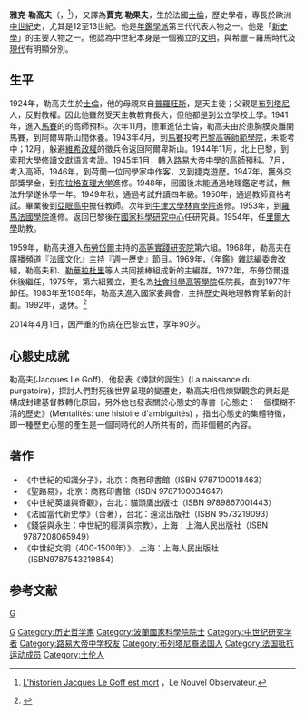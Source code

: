 '''雅克·勒高夫'''（{{lang-fr|Jacques Le Goff}}，{{bd|1924年|1月1日|2014年|4月1日|catIdx=Le Goff}}<ref name="L'historien Jacques Le Goff est mort">{{fr}}[http://tempsreel.nouvelobs.com/culture/20140401.OBS2126/l-historien-jacques-le-goff-est-mort.html  L'historien Jacques Le Goff est mort] {{Wayback|url=http://tempsreel.nouvelobs.com/culture/20140401.OBS2126/l-historien-jacques-le-goff-est-mort.html |date=20171201131332 }}，Le Nouvel Observateur.</ref>），又譯為'''賈克·勒果夫'''，生於法國[[土倫|土倫]]，歷史學者，專長於歐洲[[中世紀|中世紀]]史，尤其是12至13世紀。他是[[年鑑學派|年鑑學派]]第三代代表人物之一。他是「[[新史學|新史學]]」的主要人物之一。他認為中世紀本身是一個獨立的[[文明|文明]]，與希臘－羅馬時代及[[現代|現代]]有明顯分別。

==生平==
1924年，勒高夫生於[[土倫|土倫]]，他的母親來自[[普羅旺斯|普羅旺斯]]，是天主徒；父親是[[布列塔尼|布列塔尼]]人，反對教權。因此他雖然受天主教教育長大，但他都是到公立學校上學。1941年，進入[[馬賽|馬賽]]的{{tsl|fr|Lycée Thiers|帖爾高中}}的高師預科。次年11月，德軍進佔土倫，勒高夫由於患胸膜炎離開馬賽，到阿爾卑斯山間休養。1943年4月，到[[馬賽|馬賽]]投考[[巴黎高等師範學院|巴黎高等師範學院]]，未能考中；12月，躲避[[維希政權|維希政權]]的徵兵令返回阿爾卑斯山。1944年11月，北上巴黎，到[[索邦大學|索邦大學]]修讀文獻語言考證。1945年1月，轉入[[路易大帝中學|路易大帝中學]]的高師預科。7月，考入高師。1946年，到荷蘭一位同學家中作客，又到捷克遊歷。1947年，獲外交部獎學金，到[[布拉格查理大学|布拉格查理大学]]進修。1948年，回國後未能通過地理鑑定考試，無法升學遂休學一年。1949年秋，通過考試升讀四年級。1950年，通過教師資格考試。畢業後到[[亞眠高中|亞眠高中]]擔任教師。次年到[[牛津大學林肯學院|牛津大學林肯學院]]進修。1953年，到[[羅馬法國學院|羅馬法國學院]]進修。返回巴黎後在[[法國國家科學研究中心|國家科學研究中心]]任研究員。1954年，任[[里爾大學|里爾大學]]助教。

1959年，勒高夫進入[[布勞岱爾|布勞岱爾]]主持的[[高等實踐研究院|高等實踐研究院]]第六組。1968年，勒高夫在廣播頻道『法國文化』主持『週一歷史』節目。1969年，《年鑑》雜誌編委會改組，勒高夫和{{tsl|en|Marc Ferro|費侯}}、[[勒華拉杜里|勒華拉杜里]]等人共同接棒組成新的主編群。1972年，布勞岱爾退休後繼任，1975年，第六組獨立，更名為[[社會科學高等學院|社會科學高等學院]]任院長，直到1977年卸任。1983年至1985年，勒高夫進入國家委員會，主持歷史與地理教育革新的計劃。1992年，退休。<ref>{{cite book |author1=鄭智鴻 |title=雅克·勒高夫的法式新史學 |date=2007 |publisher=唐山出版社 |location=台北羅斯福路 |isbn=978-986-7021-72-4}}</ref>

2014年4月1日，因严重的伤病在巴黎去世，享年90岁。

==心態史成就==
勒高夫(Jacques Le Goff)，他發表《煉獄的誕生》(La naissance du purgatoire)，探討人們對死後世界呈現的變遷史，勒高夫相信煉獄觀念的興起是構成封建基督教轉化原因，另外他也發表關於心態史的專書《心態史：一個模糊不清的歷史》(Mentalités: une histoire d'ambiguités) ，指出心態史的集體特徵，即一種歷史心態的產生是一個同時代的人所共有的，而非個體的內容。

==著作==
*《中世紀的知識分子》，北京：商務印書館（ISBN 9787100018463）
*《聖路易》，北京：商務印書館（ISBN 9787100034647）
*《中世紀英雄與奇觀》，台北：貓頭鷹出版社（ISBN 9789867001443）
*《法國當代新史學》（合著），台北：遠流出版社（ISBN 9573219093）
*《錢袋與永生：中世紀的經濟與宗教》，上海：上海人民出版社（ISBN 9787208065949）
*《中世纪文明（400-1500年）》，上海：上海人民出版社（ISBN9787543219854）

== 参考文献 ==
{{reflist|3}}

{{年鉴学派}}

{{Authority control}}
[[category:法國歷史學家|G]]
[[Category:巴黎高等師範學院校友|G]]
[[Category:历史哲学家|Category:历史哲学家]]
[[Category:波蘭國家科學院院士|Category:波蘭國家科學院院士]]
[[Category:中世纪研究学者|Category:中世纪研究学者]]
[[Category:路易大帝中学校友|Category:路易大帝中学校友]]
[[Category:布列塔尼裔法国人|Category:布列塔尼裔法国人]]
[[Category:法国抵抗运动成员|Category:法国抵抗运动成员]]
[[Category:土伦人|Category:土伦人]]